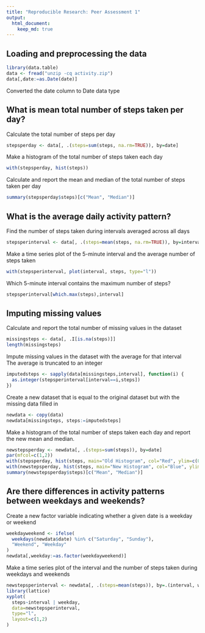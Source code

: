 ```yaml
---
title: "Reproducible Research: Peer Assessment 1"
output:
  html_document:
    keep_md: true
---
```



## Loading and preprocessing the data
```r
library(data.table)
data <- fread("unzip -cq activity.zip")
data[,date:=as.Date(date)]
```
Converted the date column to Date data type




## What is mean total number of steps taken per day?
Calculate the total number of steps per day
```r
stepsperday <- data[, .(steps=sum(steps, na.rm=TRUE)), by=date]
```

Make a histogram of the total number of steps taken each day
```r
with(stepsperday, hist(steps))
```

Calculate and report the mean and median of the total number of steps taken per day
```r
summary(stepsperday$steps)[c("Mean", "Median")]
```




## What is the average daily activity pattern?
Find the number of steps taken during intervals averaged across all days
```r
stepsperinterval <- data[, .(steps=mean(steps, na.rm=TRUE)), by=interval]
```

Make a time series plot of the 5-minute interval and the average number of steps taken
```r
with(stepsperinterval, plot(interval, steps, type="l"))
```

Which 5-minute interval contains the maximum number of steps?
```r
stepsperinterval[which.max(steps),interval]
```




## Imputing missing values
Calculate and report the total number of missing values in the dataset
```r
missingsteps <- data[, .I[is.na(steps)]]
length(missingsteps)
```

Impute missing values in the dataset with the average for that interval  
The average is truncated to an integer
```r
imputedsteps <- sapply(data[missingsteps,interval], function(i) {
  as.integer(stepsperinterval[interval==i,steps])
})
```

Create a new dataset that is equal to the original dataset but with the missing
data filled in
```r
newdata <- copy(data)
newdata[missingsteps, steps:=imputedsteps]
```

Make a histogram of the total number of steps taken each day  and report the
new mean and median.
```r
newstepsperday <- newdata[, .(steps=sum(steps)), by=date]
par(mfcol=c(1,2))
with(stepsperday, hist(steps, main="Old Histogram", col="Red", ylim=c(0,40)))
with(newstepsperday, hist(steps, main="New Histogram", col="Blue", ylim=c(0,40)))
summary(newstepsperday$steps)[c("Mean", "Median")]
```




## Are there differences in activity patterns between weekdays and weekends?
Create a new factor variable indicating whether a given date is a weekday or weekend
```r
weekdayweekend <- ifelse(
  weekdays(newdata$date) %in% c("Saturday", "Sunday"),
  "Weekend", "Weekday"
)
newdata[,weekday:=as.factor(weekdayweekend)]
```
Make a time series plot of the interval and the number of steps taken during
weekdays and weekends
```r
newstepsperinterval <- newdata[, .(steps=mean(steps)), by=.(interval, weekday)]
library(lattice)
xyplot(
  steps~interval | weekday,
  data=newstepsperinterval,
  type="l",
  layout=c(1,2)
)
```
